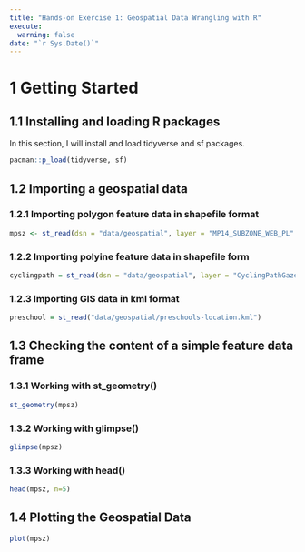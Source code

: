 ```yaml
---
title: "Hands-on Exercise 1: Geospatial Data Wrangling with R"
execute:
  warning: false
date: "`r Sys.Date()`"
---
```


# 1 Getting Started

## 1.1 Installing and loading R packages

In this section, I will install and load tidyverse and sf packages.

```r
pacman::p_load(tidyverse, sf)
```

## 1.2 Importing a geospatial data

### 1.2.1 Importing polygon feature data in shapefile format

```r
mpsz <- st_read(dsn = "data/geospatial", layer = "MP14_SUBZONE_WEB_PL" )

```

### 1.2.2 Importing polyine feature data in shapefile form
```r
cyclingpath = st_read(dsn = "data/geospatial", layer = "CyclingPathGazette")
```

### 1.2.3 Importing GIS data in kml format
```r
preschool = st_read("data/geospatial/preschools-location.kml")
```

## 1.3 Checking the content of a simple feature data frame
### 1.3.1 Working with st_geometry()
```r
st_geometry(mpsz)
```

### 1.3.2 Working with glimpse()
```r
glimpse(mpsz)
```

### 1.3.3 Working with head()
```r
head(mpsz, n=5)
```

## 1.4 Plotting the Geospatial Data

```r
plot(mpsz)

```
